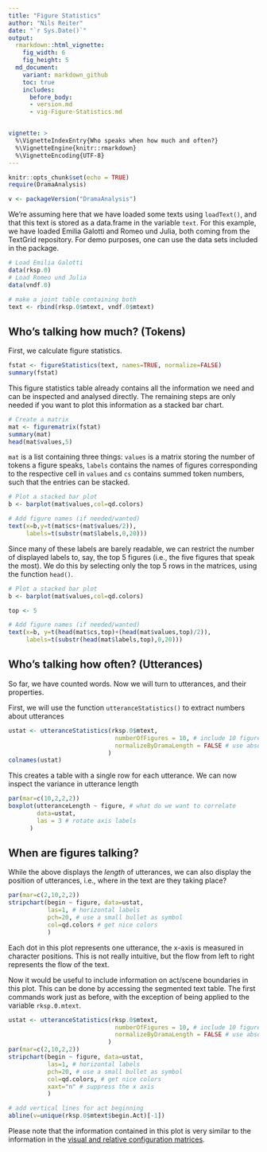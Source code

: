 ```yaml
---
title: "Figure Statistics"
author: "Nils Reiter"
date: "`r Sys.Date()`"
output: 
  rmarkdown::html_vignette:
    fig_width: 6
    fig_height: 5
  md_document:
    variant: markdown_github
    toc: true
    includes:
      before_body:
      - version.md
      - vig-Figure-Statistics.md


vignette: >
  %\VignetteIndexEntry{Who speaks when how much and often?}
  %\VignetteEngine{knitr::rmarkdown}
  %\VignetteEncoding{UTF-8}
---
```




```r
knitr::opts_chunk$set(echo = TRUE)
require(DramaAnalysis)

v <- packageVersion("DramaAnalysis")
```


We're assuming here that we have loaded some texts using `loadText()`, and that this text is stored as a data.frame in the variable `text`. For this example, we have loaded Emilia Galotti and Romeo und Julia, both coming from the TextGrid repository. For demo purposes, one can use the data sets included in the package.

```r
# Load Emilia Galotti
data(rksp.0)
# Load Romeo und Julia
data(vndf.0)

# make a joint table containing both
text <- rbind(rksp.0$mtext, vndf.0$mtext)

```

## Who's talking how much? (Tokens)


First, we calculate figure statistics. 
```r
fstat <- figureStatistics(text, names=TRUE, normalize=FALSE)
summary(fstat)
```
This figure statistics table already contains all the information we need and can be inspected and analysed directly. The remaining steps are only needed if you want to plot this information as a stacked bar chart.

```r
# Create a matrix
mat <- figurematrix(fstat)
summary(mat)
head(mat$values,5)
```

`mat` is a list containing three things: `values` is a matrix storing the number of tokens a figure speaks, `labels` contains the names of figures corresponding to the respective cell in `values` and `cs` contains summed token numbers, such that the entries can be stacked.

```r
# Plot a stacked bar plot
b <- barplot(mat$values,col=qd.colors)

# Add figure names (if needed/wanted)
text(x=b,y=t(mat$cs+(mat$values/2)),
     labels=t(substr(mat$labels,0,20)))
```

Since many of these labels are barely readable, we can restrict the number of displayed labels to, say, the top 5 figures (i.e., the five figures that speak the most). We do this by selecting only the top 5 rows in the matrices, using the function `head()`.

```r
# Plot a stacked bar plot
b <- barplot(mat$values,col=qd.colors)

top <- 5

# Add figure names (if needed/wanted)
text(x=b, y=t(head(mat$cs,top)+(head(mat$values,top)/2)),
     labels=t(substr(head(mat$labels,top),0,20)))
```

## Who's talking how often? (Utterances)

So far, we have counted words. Now we will turn to utterances, and their properties.

First, we will use the function `utteranceStatistics()` to extract numbers about utterances
```r
ustat <- utteranceStatistics(rksp.0$mtext, 
                              numberOfFigures = 10, # include 10 figures per drama
                              normalizeByDramaLength = FALSE # use absolute values
                            )
colnames(ustat)
```

This creates a table with a single row for each utterance. We can now inspect the variance in utterance length

```r
par(mar=c(10,2,2,2))
boxplot(utteranceLength ~ figure, # what do we want to correlate 
        data=ustat, 
        las = 3 # rotate axis labels
      )
```

## When are figures talking?

While the above displays the *length* of utterances, we can also display the position of utterances, i.e., where in the text are they taking place?

```r
par(mar=c(2,10,2,2))
stripchart(begin ~ figure, data=ustat, 
           las=1, # horizontal labels
           pch=20, # use a small bullet as symbol
           col=qd.colors # get nice colors
           )
```

Each dot in this plot represents one utterance, the x-axis is measured in character positions. This is not really intuitive, but the flow from left to right represents the flow of the text.

Now it would be useful to include information on act/scene boundaries in this plot. This can be done by accessing the segmented text table. The first  commands work just as before, with the exception of being applied to the variable `rksp.0.mtext`.

```r

ustat <- utteranceStatistics(rksp.0$mtext, 
                              numberOfFigures = 10, # include 10 figures per drama
                              normalizeByDramaLength = FALSE # use absolute values
                            )
par(mar=c(2,10,2,2))
stripchart(begin ~ figure, data=ustat, 
           las=1, # horizontal labels
           pch=20, # use a small bullet as symbol
           col=qd.colors, # get nice colors
           xaxt="n" # suppress the x axis
           )

# add vertical lines for act beginning
abline(v=unique(rksp.0$mtext$begin.Act)[-1])
```

Please note that the information contained in this plot is very similar to the information in the [visual and relative configuration matrices](Configuration-Matrices).
